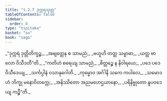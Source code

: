 ```yaml
---
title: "1.2.7 ဒုက္ကရသုတ္တ"
tableOfContents: false
sidebar:
  order: 8
type: "tipitaka"
basket: "su"
book: "saga"
---
```



<DynamicBreadcrumb />

<Division number="17" book="saga">

<Paragraph number="55" type="verses" book="saga">
_“ဒုက္ကရံ ဒုတ္တိတိက္ခဉ္စ,_  
_အဗျတ္တေန စ သာမညံ;_  
_ဗဟူဟိ တတ္ထ သမ္ဗာဓာ,_  
_ယတ္ထ ဗာလော ဝိသီဒတီ”တိ._  

</Paragraph>

<Paragraph number="56" type="verses" book="saga">
_“ကတိဟံ စရေယျ သာမညံ,_  
_စိတ္တဉ္စေ န နိဝါရယေ;_  
_ပဒေ ပဒေ ဝိသီဒေယျ,_  
_သင်္ကပ္ပါနံ ဝသာနုဂေါတိ._  

</Paragraph>

<Paragraph number="57" type="verses" book="saga">
_ကုမ္မောဝ အင်္ဂါနိ သကေ ကပါလေ,_  
_သမောဒဟံ ဘိက္ခု မနောဝိတက္ကေ;_  
_အနိဿိတော အညမဟေဌယာနော,_  
_ပရိနိဗ္ဗုတော နူပဝဒေယျ ကဉ္စီ”တိ._
</Paragraph>
</Division>